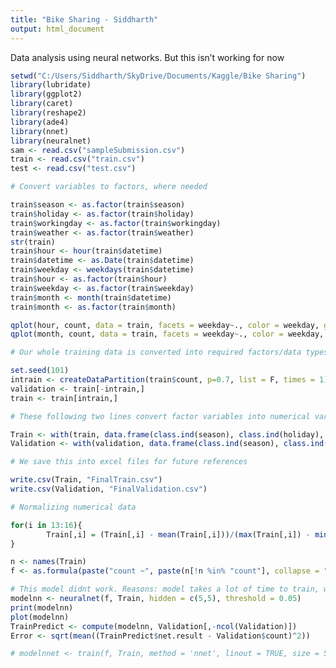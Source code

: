 ```yaml
---
title: "Bike Sharing - Siddharth"
output: html_document
---
```

Data analysis using neural networks. But this isn't working for now
```r
setwd("C:/Users/Siddharth/SkyDrive/Documents/Kaggle/Bike Sharing")
library(lubridate)
library(ggplot2)
library(caret)
library(reshape2)
library(ade4)
library(nnet)
library(neuralnet)
sam <- read.csv("sampleSubmission.csv")
train <- read.csv("train.csv")
test <- read.csv("test.csv")

# Convert variables to factors, where needed

train$season <- as.factor(train$season)
train$holiday <- as.factor(train$holiday)
train$workingday <- as.factor(train$workingday)
train$weather <- as.factor(train$weather)
str(train)
train$hour <- hour(train$datetime)
train$datetime <- as.Date(train$datetime)
train$weekday <- weekdays(train$datetime)
train$hour <- as.factor(train$hour)
train$weekday <- as.factor(train$weekday)
train$month <- month(train$datetime)
train$month <- as.factor(train$month)

qplot(hour, count, data = train, facets = weekday~., color = weekday, geom = c("smooth", "point"))
qplot(month, count, data = train, facets = weekday~., color = weekday, geom = c("smooth", "point"))

# Our whole training data is converted into required factors/data types. Now we divide data into training and validation

set.seed(101)
intrain <- createDataPartition(train$count, p=0.7, list = F, times = 1)
validation <- train[-intrain,]
train <- train[intrain,]

# These following two lines convert factor variables into numerical variables (you can also call it binary variables)

Train <- with(train, data.frame(class.ind(season), class.ind(holiday), class.ind(workingday), class.ind(weather), temp, atemp, humidity, windspeed, class.ind(hour), class.ind(weekday), class.ind(month), count))
Validation <- with(validation, data.frame(class.ind(season), class.ind(holiday), class.ind(workingday), class.ind(weather), temp, atemp, humidity, windspeed, class.ind(hour), class.ind(weekday), class.ind(month), count))

# We save this into excel files for future references

write.csv(Train, "FinalTrain.csv")
write.csv(Validation, "FinalValidation.csv")

# Normalizing numerical data

for(i in 13:16){
        Train[,i] = (Train[,i] - mean(Train[,i]))/(max(Train[,i]) - min(Train[,i]))
}

n <- names(Train)
f <- as.formula(paste("count ~", paste(n[!n %in% "count"], collapse = " + "))) # We create the formula that  we want to write in neuralnet function.

# This model didnt work. Reasons: model takes a lot of time to train, we may not be sure about the parameters. But i guess this is a really good approach for this kind of data.
modelnn <- neuralnet(f, Train, hidden = c(5,5), threshold = 0.05)
print(modelnn)
plot(modelnn)
TrainPredict <- compute(modelnn, Validation[,-ncol(Validation)])
Error <- sqrt(mean((TrainPredict$net.result - Validation$count)^2))

# modelnnet <- train(f, Train, method = 'nnet', linout = TRUE, size = 5)

```

